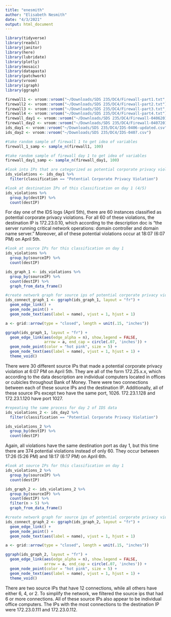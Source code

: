 ```yaml
---
title: "enesmith"
author: "Elisabeth Nesmith"
date: "4/3/2021"
output: html_document
---
```


```r
library(tidyverse)
library(readxl)
library(janitor)
library(here)
library(lubridate)
library(plotly)
library(mosaic)
library(datapasta)
library(patchwork)
library(vroom)
library(igraph)
library(ggraph)
```

```r
firewall1 <- vroom::vroom("~/Downloads/SDS 235/DC4/Firewall-part1.txt", col_names = FALSE)
firewall2 <- vroom::vroom("~/Downloads/SDS 235/DC4/Firewall-part2.txt")
firewall3 <- vroom::vroom("~/Downloads/SDS 235/DC4/Firewall-part3.txt", col_names = FALSE)
firewall4 <- vroom::vroom("~/Downloads/SDS 235/DC4/Firewall-part4.txt")
firewall_day1 <- vroom::vroom("~/Downloads/SDS 235/DC4/Firewall-04062012.csv")
firewall_day2 <- vroom::vroom("~/Downloads/SDS 235/DC4/Firewall-04072012.csv")
ids_day1 <- vroom::vroom("~/Downloads/SDS 235/DC4/IDS-0406-updated.csv")
ids_day2 <- vroom::vroom("~/Downloads/SDS 235/DC4/IDS-0407.csv")
```

```r
#take random sample of firewall 1 to get idea of variables
firewall_1_samp <- sample_n(firewall1, 100)

#take random sample of firewall day 1 to get idea of variables
firewall_day1_samp <- sample_n(firewall_day1, 100)
```

```r
#look into IPs that are categorized as potential corporate privacy violation in ids_day1
ids_violations <- ids_day1 %>% 
  filter(classification == "Potential Corporate Privacy Violation")

#look at destination IPs of this classification on day 1 (4/5)
ids_violations %>% 
  group_by(destIP) %>% 
  count(destIP)

```

For day one of the IDS logs (April 5th), there are 60 instances classified as potential corporate privacy violations. For all 60 of these violations, the destination IP is 172.23.0.10, which according to the description doc is "the server running critical network operations: domain controller and domain name server." Moreover, all of these potential violations occur at 18:07 (6:07 PM) on April 5th.

```r
#look at source IPs for this classification on day 1
ids_violations %>% 
  group_by(sourceIP) %>% 
  count(destIP)

ids_graph_1 <- ids_violations %>% 
  group_by(sourceIP) %>% 
  count(destIP) %>% 
  graph_from_data_frame()

#create network graph for source ips of potential corporate privacy violations
ids_connect_graph_1 <- ggraph(ids_graph_1, layout = "fr") +
  geom_edge_link() +
  geom_node_point() +
  geom_node_text(aes(label = name), vjust = 1, hjust = 1)

a <- grid::arrow(type = "closed", length = unit(.15, "inches"))

ggraph(ids_graph_1, layout = "fr") +
  geom_edge_link(aes(edge_alpha = n), show.legend = FALSE,
                 arrow = a, end_cap = circle(.07, 'inches')) +
  geom_node_point(color = "hot pink", size = 5) +
  geom_node_text(aes(label = name), vjust = 1, hjust = 1) +
  theme_void()
```

There were 30 different source IPs that made a potential corporate privacy violation at 6:07 PM on April 5th. They are all of the form 172.25.x.x, which according to the data description are individual computers located in offices or cubicles throughout Bank of Money. There were two connections between each of these source IPs and the destination IP. Additionally, all of these source IPs except two have the same port, 1026. 172.23.1.128 and 172.23.1.120 have port 1027.

```r
#repeating the same process for day 2 of IDS data
ids_violations_2 <- ids_day2 %>% 
  filter(classification == "Potential Corporate Privacy Violation")

ids_violations_2 %>% 
  group_by(destIP) %>% 
  count(destIP)
```

Again, all violations have the same destination port as day 1, but this time there are 374 potential violations instead of only 60. They occur between 17:26 (5:26 PM) and 18:17 (6:17 PM) on April 6th.

```r
#look at source IPs for this classification on day 1
ids_violations_2 %>% 
  group_by(sourceIP) %>% 
  count(destIP)

ids_graph_2 <- ids_violations_2 %>% 
  group_by(sourceIP) %>% 
  count(destIP) %>% 
  filter(n > 5) %>% 
  graph_from_data_frame()

#create network graph for source ips of potential corporate privacy violations
ids_connect_graph_2 <- ggraph(ids_graph_2, layout = "fr") +
  geom_edge_link() +
  geom_node_point() +
  geom_node_text(aes(label = name), vjust = 1, hjust = 1)

a <- grid::arrow(type = "closed", length = unit(.15, "inches"))

ggraph(ids_graph_2, layout = "fr") +
  geom_edge_link(aes(edge_alpha = n), show.legend = FALSE,
                 arrow = a, end_cap = circle(.07, 'inches')) +
  geom_node_point(color = "hot pink", size = 5) +
  geom_node_text(aes(label = name), vjust = 1, hjust = 1) +
  theme_void()
```

There are two source IPs that have 12 connections, while all others have either 6, 4, or 2. To simplify the network, we filtered the source ips that had 6 or more connections. All of these source IPs also appear to be individual office computers. The IPs with the most connections to the destination IP were 172.23.0.111 and 172.23.0.112.




